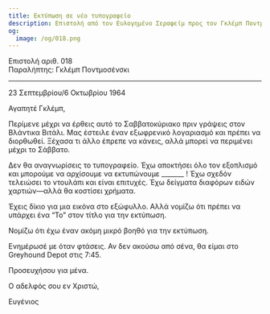 ```yaml
---
title: Εκτύπωση σε νέο τυπογραφείο
description: Επιστολή από τον Ευλογημένο Σεραφείμ προς τον Γκλέμπ Ποντμοσένσκι.
og:
  image: /og/018.png
---
```


<div style={{textAlign:'right', fontFamily:'monospace'}}>Επιστολή αριθ. 018</div>
<div style={{textAlign:'left', fontFamily:'monospace'}}>Παραλήπτης: Γκλέμπ Ποντμοσένσκι</div>

---

23 Σεπτεμβρίου/6 Οκτωβρίου 1964

Αγαπητέ Γκλέμπ,

Περίμενε μέχρι να έρθεις αυτό το Σαββατοκύριακο πριν γράψεις στον Βλάντικα Βιτάλι. Μας έστειλε έναν εξωφρενικό λογαριασμό και πρέπει να διορθωθεί. Ξέχασα τι άλλο έπρεπε να κάνεις, αλλά μπορεί να περιμένει μέχρι το Σάββατο.

Δεν θα αναγνωρίσεις το τυπογραφείο. Έχω αποκτήσει όλο τον εξοπλισμό και μπορούμε να αρχίσουμε να εκτυπώνουμε _______ ! Έχω σχεδόν τελειώσει το ντουλάπι και είναι επιτυχές. Έχω δείγματα διαφόρων ειδών χαρτιών—αλλά θα κοστίσει χρήματα.

Έχεις δίκιο για μια εικόνα στο εξώφυλλο. Αλλά νομίζω ότι πρέπει να υπάρχει ένα “Το” στον τίτλο για την εκτύπωση.

Νομίζω ότι έχω έναν ακόμη μικρό βοηθό για την εκτύπωση.

Ενημέρωσέ με όταν φτάσεις. Αν δεν ακούσω από σένα, θα είμαι στο Greyhound Depot στις 7:45.

Προσευχήσου για μένα.

Ο αδελφός σου εν Χριστώ,

Ευγένιος